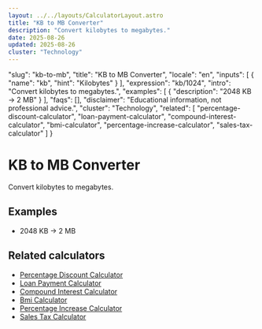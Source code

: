 ```yaml
---
layout: ../../layouts/CalculatorLayout.astro
title: "KB to MB Converter"
description: "Convert kilobytes to megabytes."
date: 2025-08-26
updated: 2025-08-26
cluster: "Technology"
---
```


  "slug": "kb-to-mb",
  "title": "KB to MB Converter",
  "locale": "en",
  "inputs": [
    {
      "name": "kb",
      "hint": "Kilobytes"
    }
  ],
  "expression": "kb/1024",
  "intro": "Convert kilobytes to megabytes.",
  "examples": [
    {
      "description": "2048 KB → 2 MB"
    }
  ],
  "faqs": [],
  "disclaimer": "Educational information, not professional advice.",
  "cluster": "Technology",
  "related": [
    "percentage-discount-calculator",
    "loan-payment-calculator",
    "compound-interest-calculator",
    "bmi-calculator",
    "percentage-increase-calculator",
    "sales-tax-calculator"
  ]
}

# KB to MB Converter

Convert kilobytes to megabytes.

<Calculator schema={schema} />

## Examples

- 2048 KB → 2 MB

## Related calculators

- [Percentage Discount Calculator](/calculators/percentage-discount-calculator/)
- [Loan Payment Calculator](/calculators/loan-payment-calculator/)
- [Compound Interest Calculator](/calculators/compound-interest-calculator/)
- [Bmi Calculator](/calculators/bmi-calculator/)
- [Percentage Increase Calculator](/calculators/percentage-increase-calculator/)
- [Sales Tax Calculator](/calculators/sales-tax-calculator/)


